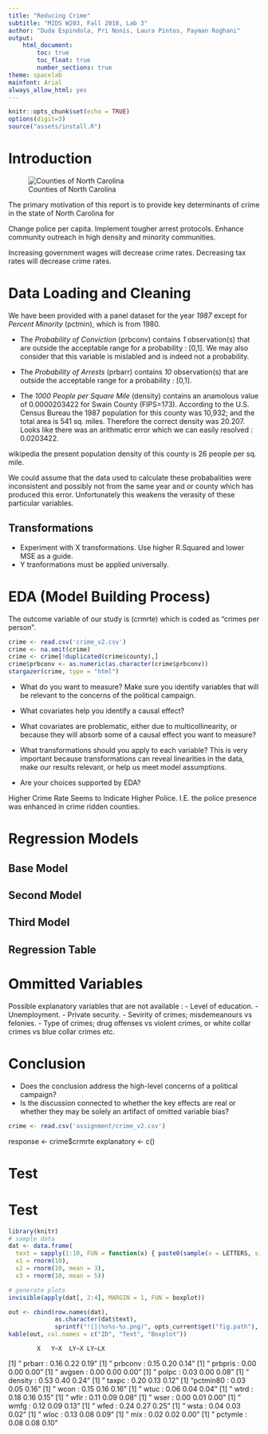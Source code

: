 ```yaml
---
title: "Reducing Crime"
subtitle: "MIDS W203, Fall 2018, Lab 3"
author: "Duda Espindola, Pri Nonis, Laura Pintos, Payman Roghani"
output:
    html_document:
        toc: true
        toc_float: true
        number_sections: true
theme: spacelab
mainfont: Arial
always_allow_html: yes
---
```


```r
knitr::opts_chunk$set(echo = TRUE)
options(digit=3)
source("assets/install.R")
```

# Introduction

![Counties of North Carolina](assets/north_carolina.png)

The primary motivation of this report is to provide key determinants of crime in the state of North Carolina for

Change police per capita.
Implement tougher arrest protocols.
Enhance community outreach in high density and minority communities.


Increasing government wages will decrease crime rates.
Decreasing tax rates will decrease crime rates.


# Data Loading and Cleaning

We have been provided with a panel dataset for the year *1987* except for *Percent Minority* (pctmin), which is from 1980.

- The *Probability of Conviction* (prbconv) contains *1* observation(s) that are outside the acceptable range for a probability : [0,1]. We may also consider that this variable is mislabled and is indeed not a probability.
- The *Probability of Arrests* (prbarr) contains *10* observation(s) that are outside the acceptable range for a probability : [0,1].

- The *1000 People per Square Mile* (density) contains an anamolous value of 0.0000203422 for Swain County (FIPS=173). According to the U.S. Census Bureau the 1987 population for this county was 10,932; and the total area is 541 sq. miles. Therefore the correct density was 20.207. Looks like there was an arithmatic error which we can easily resolved : 0.0203422.


wikipedia the present population density of this county is 26 people per sq. mile.

We could assume that the data used to calculate these probabalities were inconsistent and possibly not from the same year and or county which has produced this error. Unfortunately this weakens the verasity of these particular variables.

## Transformations

- Experiment with X transformations. Use higher R.Squared and lower MSE as a guide.
- Y tranformations must be applied universally.

# EDA (Model Building Process)


The outcome variable of our study is (crmrte) which is coded as "crimes per person".


```r
crime <- read.csv('crime_v2.csv')
crime <- na.omit(crime)
crime <- crime[!duplicated(crime$county),]
crime$prbconv <- as.numeric(as.character(crime$prbconv))
stargazer(crime, type = "html")
```



- What do you want to measure? Make sure you identify variables that will be relevant to the concerns of the political campaign.

- What covariates help you identify a causal effect?

- What covariates are problematic, either due to multicollinearity, or because they will absorb some of a causal effect you want to measure?

- What transformations should you apply to each variable? This is very important because transformations can reveal linearities in the data, make our results relevant, or help us meet model assumptions.

- Are your choices supported by EDA?


Higher Crime Rate Seems to Indicate Higher Police. I.E. the police presence was enhanced in crime ridden counties.


# Regression Models

## Base Model
## Second Model
## Third Model
## Regression Table

# Ommitted Variables

Possible explanatory variables that are not available :
- Level of education.
- Unemployment.
- Private security.
- Sevirity of crimes; misdemeanours vs felonies.
- Type of crimes; drug offenses vs violent crimes, or white collar crimes vs blue collar crimes etc.

# Conclusion

- Does the conclusion address the high-level concerns of a political campaign?
- Is the discussion connected to whether the key effects are real or whether they may be solely an artifact of omitted variable bias?


```r
crime <- read.csv('assignment/crime_v2.csv')
```

response <- crime$crmrte
explanatory <- c()

# Test
# Test

```r

library(knitr)
# sample data
dat <- data.frame(
  text = sapply(1:10, FUN = function(x) { paste0(sample(x = LETTERS, size = 15), collapse = "") }), 
  x1 = rnorm(10), 
  x2 = rnorm(10, mean = 3), 
  x3 = rnorm(10, mean = 5))

# generate plots
invisible(apply(dat[, 2:4], MARGIN = 1, FUN = boxplot))

out <- cbind(row.names(dat), 
             as.character(dat$text), 
             sprintf("![](%s%s-%s.png)", opts_current$get("fig.path"), opts_current$get("label"), 1:nrow(dat)))
kable(out, col.names = c("ID", "Text", "Boxplot"))
```

            X   Y~X  LY~X LY~LX
[1] "  prbarr : 0.16 0.22 0.19"
[1] " prbconv : 0.15 0.20 0.14"
[1] " prbpris : 0.00 0.00 0.00"
[1] "  avgsen : 0.00 0.00 0.00"
[1] "   polpc : 0.03 0.00 0.08"
[1] " density : 0.53 0.40 0.24"
[1] "   taxpc : 0.20 0.13 0.12"
[1] "pctmin80 : 0.03 0.05 0.16"
[1] "    wcon : 0.15 0.16 0.16"
[1] "    wtuc : 0.06 0.04 0.04"
[1] "    wtrd : 0.18 0.16 0.15"
[1] "    wfir : 0.11 0.09 0.08"
[1] "    wser : 0.00 0.01 0.00"
[1] "    wmfg : 0.12 0.09 0.13"
[1] "    wfed : 0.24 0.27 0.25"
[1] "    wsta : 0.04 0.03 0.02"
[1] "    wloc : 0.13 0.08 0.09"
[1] "     mix : 0.02 0.02 0.00"
[1] " pctymle : 0.08 0.08 0.10"
